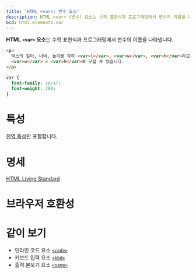 ```yaml
---
title: 'HTML <var>: 변수 요소'
description: HTML <var> (변수) 요소는 수학 표현식과 프로그래밍에서 변수의 이름을 나타냅니다.
bcd: html.elements.var
---
```


**HTML `<var>` 요소**는 수학 표현식과 프로그래밍에서 변수의 이름을 나타냅니다.

<HTMLDemo height={120}>

```html
<p>
  박스의 길이, 너비, 높이를 각각 <var>l</var>, <var>w</var>, <var>h</var>라고 할 때, 박스의 부피는 <var>l</var> ×
  <var>w</var> × <var>h</var>로 구할 수 있습니다.
</p>
```

```css
var {
  font-family: serif;
  font-weight: 700;
}
```

</HTMLDemo>

# 특성

[전역 특성](/docs/Web/HTML/Global_attributes)만 포함합니다.

# 명세

[HTML Living Standard](https://html.spec.whatwg.org/multipage/text-level-semantics.html#the-var-element)

# 브라우저 호환성

<BrowserCompat data={bcd} />

# 같이 보기

- 인라인 코드 요소 [`<code>`](./code)
- 키보드 입력 요소 [`<kbd>`](./kbd)
- 출력 본보기 요소 [`<samp>`](./samp)
